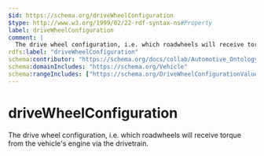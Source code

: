 ```yaml
---
$id: https://schema.org/driveWheelConfiguration
$type: http://www.w3.org/1999/02/22-rdf-syntax-ns#Property
label: driveWheelConfiguration
comment: |
  The drive wheel configuration, i.e. which roadwheels will receive torque from the vehicle's engine via the drivetrain.
rdfs:label: "driveWheelConfiguration"
schema:contributor: "https://schema.org/docs/collab/Automotive_Ontology_Working_Group"
schema:domainIncludes: "https://schema.org/Vehicle"
schema:rangeIncludes: ["https://schema.org/DriveWheelConfigurationValue","https://schema.org/Text"]
---
```


# driveWheelConfiguration

The drive wheel configuration, i.e. which roadwheels will receive torque from the vehicle's engine via the drivetrain.

